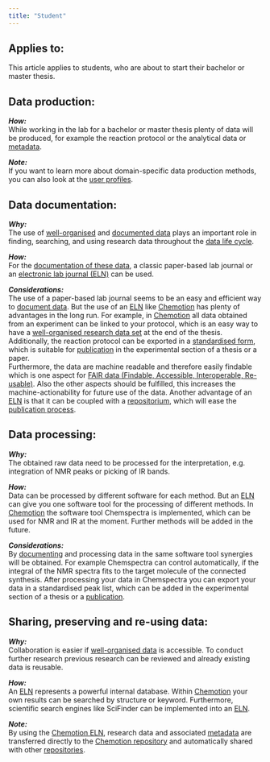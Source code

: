 ```yaml
---
title: "Student"
---
```


## Applies to:

This article applies to students, who are about to start their bachelor or master thesis.


## Data production:

***How:***          
While working in the lab for a bachelor or master thesis plenty of data will be produced, for example the reaction protocol or the analytical data or [metadata](/docs/topics/metadata).

***Note:***         
If you want to learn more about domain-specific data production methods, you can also look at the [user profiles](/docs/user_profiles/guide).

## Data documentation:

***Why:***          
The use of [well-organised](/docs/problems/data_organisation) and [documented data](/docs/problems/data_documentation) plays an important role in finding, searching, and using research data throughout the [data life cycle](/docs/topics/data_life_cycle).

***How:***          
For the [documentation of these data](/docs/problems/data_documentation), a classic paper-based lab journal or an [electronic lab journal (ELN)](/docs/topics/eln) can be used.

***Considerations:***              
The use of a paper-based lab journal seems to be an easy and efficient way to [document data](/docs/problems/data_documentation). But the use of an [ELN](/docs/topics/eln) like [Chemotion](https://www.chemotion.net/chemotionsaurus/index.html) has plenty of advantages in the long run. For example, in [Chemotion](https://www.chemotion.net/chemotionsaurus/index.html) all data obtained from an experiment can be linked to your protocol, which is an easy way to have a [well-organised research data set](/docs/problems/data_organisation) at the end of the thesis. Additionally, the reaction protocol can be exported in a [standardised form](/docs/topics/format_standards), which is suitable for [publication](/docs/problems/data_publication) in the experimental section of a thesis or a paper. <br /> Furthermore, the data are machine readable and therefore easily findable which is one aspect for [FAIR data (Findable, Accessible, Interoperable, Re-usable)](/docs/topics/fair). Also the other aspects should be fulfilled, this increases the machine-actionability for future use of the data. Another advantage of an [ELN](/docs/topics/eln) is that it can be coupled with a [repositorium](/docs/topics/repositories), which will ease the [publication process](/docs/problems/data_publication).


## Data processing:

***Why:***          
The obtained raw data need to be processed for the interpretation, e.g. integration of NMR peaks or picking of IR bands.

***How:***          
Data can be processed by different software for each method. But an [ELN](/docs/topics/eln) can give you one software tool for the processing of different methods. In [Chemotion](https://www.chemotion.net/chemotionsaurus/index.html) the software tool Chemspectra is implemented, which can be used for NMR and IR at the moment. Further methods will be added in the future.

***Considerations:***           
By [documenting](/docs/problems/data_documentation) and processing data in the same software tool synergies will be obtained. For example Chemspectra can control automatically, if the integral of the NMR spectra fits to the target molecule of the connected synthesis. After processing your data in Chemspectra you can export your data in a standardised peak list, which can be added in the experimental section of a thesis or a [publication](/docs/problems/data_publication).


## Sharing, preserving and re-using data:

***Why:***      
Collaboration is easier if [well-organised data](/docs/problems/data_organisation) is accessible. To conduct further research previous research can be reviewed and already existing data is reusable.

***How:***          
An [ELN](/docs/topics/eln) represents a powerful internal database. Within [Chemotion](https://www.chemotion.net/chemotionsaurus/index.html) your own results can be searched by structure or keyword. Furthermore, scientific search engines like SciFinder can be implemented into an [ELN](/docs/topics/eln). 

***Note:***         
By using the [Chemotion ELN](https://www.chemotion.net/chemotionsaurus/index.html), research data and associated [metadata](/docs/topics/metadata) are transferred directly to the [Chemotion repository](https://www.chemotion-repository.net/welcome) and automatically shared with other [repositories](https://www.re3data.org/).